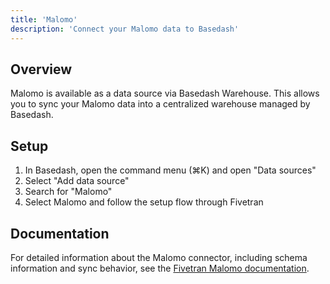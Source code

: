```yaml
---
title: 'Malomo'
description: 'Connect your Malomo data to Basedash'
---
```


## Overview

Malomo is available as a data source via Basedash Warehouse. This allows you to sync your Malomo data into a centralized warehouse managed by Basedash.

## Setup

1. In Basedash, open the command menu (⌘K) and open "Data sources"
2. Select "Add data source"
3. Search for "Malomo"
4. Select Malomo and follow the setup flow through Fivetran

## Documentation

For detailed information about the Malomo connector, including schema information and sync behavior, see the [Fivetran Malomo documentation](https://fivetran.com/docs/connectors/applications/malomo).
